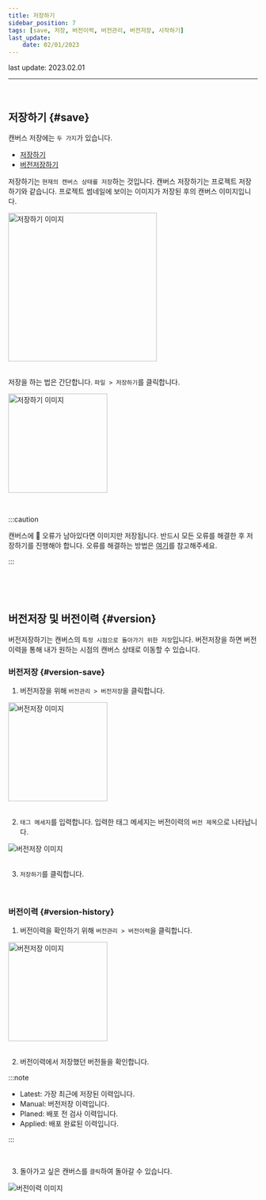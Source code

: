 ```yaml
---
title: 저장하기
sidebar_position: 7
tags: [save, 저장, 버전이력, 버전관리, 버전저장, 시작하기]
last_update:
    date: 02/01/2023
---
```



<span className="theme-doc-version-badge badge badge--secondary">
    last update: 2023.02.01
</span>

<hr />
<br />

## 저장하기 {#save}

캔버스 저장에는 `두 가지`가 있습니다.

-   [저장하기](#save)
-   [버전저장하기](#version)

저장하기는 `현재의 캔버스 상태를 저장`하는 것입니다. 캔버스 저장하기는 프로젝트 저장하기와 같습니다.
프로젝트 썸네일에 보이는 이미지가 저장된 후의 캔버스 이미지입니다.

<div className={styles.imgWrap}>
    <img src={save05} width="300px" alt="저장하기 이미지" />
</div>

<br />

저장을 하는 법은 간단합니다. `파일 > 저장하기`를 클릭합니다.

<div className={styles.imgWrap}>
    <img src={save01} width="200px" alt="저장하기 이미지" />
</div>

<p>&nbsp;</p>

:::caution

캔버스에 🔴 오류가 남아있다면 이미지만 저장됩니다. 반드시 모든 오류를 해결한 후 저장하기를 진행해야 합니다. 오류를 해결하는 방법은 [여기](/docs/start/edit-canvas)를 참고해주세요.

:::

<p>&nbsp;</p>
<p>&nbsp;</p>

## 버전저장 및 버전이력 {#version}

버전저장하기는 캔버스의 `특정 시점으로 돌아가기 위한 저장`입니다. 버전저장을 하면 버전이력을 통해 내가 원하는 시점의 캔버스 상태로 이동할 수 있습니다.

### 버전저장 {#version-save}

1. 버전저장을 위해 `버전관리 > 버전저장`을 클릭합니다.

<div className={styles.imgWrap}>
    <img src={save02} width="200px" alt="버전저장 이미지" />
</div>

<br />

2. `태그 메세지`를 입력합니다. 입력한 태그 메세지는 버전이력의 `버전 제목`으로 나타납니다.

<div className={styles.imgWrap}>
    <img src={save03} alt="버전저장 이미지" />
</div>

<br />

3. `저장하기`를 클릭합니다.

<p>&nbsp;</p>

### 버전이력 {#version-history}

1. 버전이력을 확인하기 위해 `버전관리 > 버전이력`을 클릭합니다.

<div className={styles.imgWrap}>
    <img src={save06} width="200px" alt="버전저장 이미지" />
</div>

<br />

2. 버전이력에서 저장했던 버전들을 확인합니다.

:::note

-   <highlight color="#206FD6">Latest</highlight>: 가장 최근에 저장된
    이력입니다.
-   <highlight color="#AD28DC">Manual</highlight>: 버전저장 이력입니다.
-   <highlight color="#02CDE8">Planed</highlight>: 배포 전 검사 이력입니다.
-   <highlight color="#5C4AF6">Applied</highlight>: 배포 완료된 이력입니다.

:::

<br />

3. 돌아가고 싶은 캔버스를 `클릭`하여 돌아갈 수 있습니다.

<div className={styles.imgWrap}>
    <img src={save04} alt="버전이력 이미지" />
</div>
